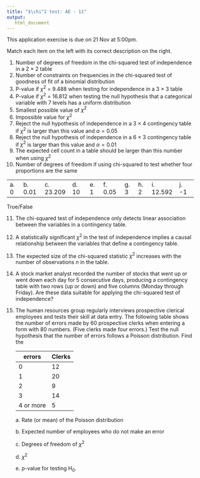 ```yaml
---
title: "$\chi^2 test: AE - 11"
output: 
   html_document
---
```


::: callout-important
This application exercise is due on 21 Nov at 5:00pm.
:::

Match each item on the left with its correct description on the right.

1.  Number of degrees of freedom in the chi-squared test of independence in a 2 × 2 table
2.  Number of constraints on frequencies in the chi-squared test of goodness of fit of a binomial distribution
3.  P-value if $\chi^2$ = 9.488 when testing for independence in a 3 × 3 table
4.  P-value if $\chi^2$ = 16.812 when testing the null hypothesis that a categorical variable with 7 levels has a uniform distribution
5.  Smallest possible value of $\chi^2$
6.  Impossible value for $\chi^2$
7.  Reject the null hypothesis of independence in a 3 × 4 contingency table if $\chi^2$ is larger than this value and $\alpha = 0.05$
8.  Reject the null hypothesis of independence in a 6 × 3 contingency table if $\chi^2$ is larger than this value and $\alpha = 0.01$
9.  The expected cell count in a table should be larger than this number when using $\chi^2$
10. Number of degrees of freedom if using chi-squared to test whether four proportions are the same

|       |          |            |        |       |          |       |       |            |        |
|-------|----------|------------|--------|-------|----------|-------|-------|------------|--------|
| a\. 0 | b\. 0.01 | c\. 23.209 | d\. 10 | e\. 1 | f\. 0.05 | g\. 3 | h\. 2 | i\. 12.592 | j\. -1 |

True/False

11. The chi-squared test of independence only detects linear association between the variables in a contingency table.

12. A statistically significant $\chi^2$ in the test of independence implies a causal relationship between the variables that define a contingency table.

13. The expected size of the chi-squared statistic $\chi^2$ increases with the number of observations $n$ in the table.

14. A stock market analyst recorded the number of stocks that went up or went down each day for 5 consecutive days, producing a contingency table with two rows (up or down) and five columns (Monday through Friday). Are these data suitable for applying the chi-squared test of independence?

15. The human resources group regularly interviews prospective clerical employees and tests their skill at data entry. The following table shows the number of errors made by 60 prospective clerks when entering a form with 80 numbers. (Five clerks made four errors.) Test the null hypothesis that the number of errors follows a Poisson distribution. Find the

    | errors    | Clerks |
    |-----------|--------|
    | 0         | 12     |
    | 1         | 20     |
    | 2         | 9      |
    | 3         | 14     |
    | 4 or more | 5      |

    a\. Rate (or mean) of the Poisson distribution

    b\. Expected number of employees who do not make an error

    c\. Degrees of freedom of $\chi^2$

    d\. $\chi^2$

    e\. p-value for testing H~0~.
